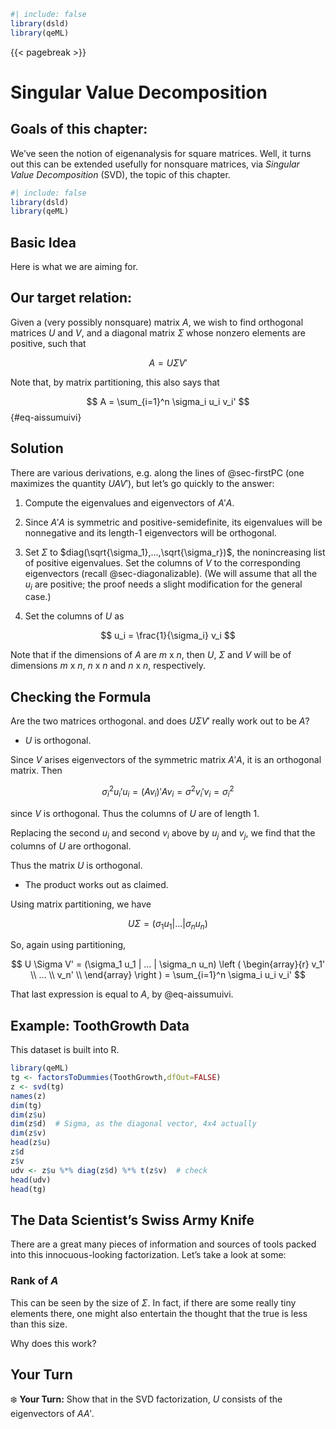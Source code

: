 
```r
#| include: false
library(dsld)
library(qeML)
```

{{< pagebreak >}}

# Singular Value Decomposition

::: {.callout-note}

## Goals of this chapter:

We've seen the notion of eigenanalysis for square matrices. Well, it
turns out this can be extended usefully for nonsquare matrices, via
*Singular Value Decomposition* (SVD), the topic of this chapter.

::: 



```r
#| include: false
library(dsld)
library(qeML)
```

## Basic Idea

Here is what we are aiming for.

::: {.callout-note}

## Our target relation:

Given a (very possibly nonsquare) matrix $A$, we wish to find orthogonal
matrices $U$ and $V$, and a diagonal matrix $\Sigma$ whose nonzero
elements are positive, such that

$$
A = U \Sigma V'
$$

Note that, by matrix partitioning, this also says that 

$$
A = \sum_{i=1}^n \sigma_i u_i v_i'
$$ {#eq-aissumuivi}

:::

## Solution

There are various derivations, e.g. along the lines of @sec-firstPC (one
maximizes the quantity $U A V'$), but let's go quickly to the answer:  

1. Compute the eigenvalues and eigenvectors of $A'A$. 

2. Since $A'A$ is symmetric and positive-semidefinite, its eigenvalues 
   will be nonnegative and its length-1 eigenvectors will be orthogonal. 

3. Set $\Sigma$ to $diag(\sqrt{\sigma_1},...,\sqrt{\sigma_r})$, the
   nonincreasing list of positive eigenvalues. Set the columns of $V$ to
   the corresponding eigenvectors (recall @sec-diagonalizable). (We will
   assume that all the $u_i$ are positive; the proof needs a slight
   modification for the general case.)

4. Set the columns of $U$ as

$$
u_i = \frac{1}{\sigma_i} v_i
$$

Note that if the dimensions of $A$ are $m \textrm{ x } n$, then $U$,
$\Sigma$ and $V$ will be of dimensions $m \textrm{ x } n$,  $n \textrm{
x } n$  and $n \textrm{ x } n$, respectively. 

## Checking the Formula

Are the two matrices orthogonal. and does $U \Sigma V'$ really work out
to be $A$?

* $U$ is orthogonal.

Since $V$ arises eigenvectors of the symmetric matrix $A'A$, it is an
orthogonal matrix. Then

$$
\sigma_i^2 u_i'u_i =  (A v_i)' A v_i = \sigma^2 v_i'v_i = \sigma_i^2
$$

since $V$ is orthogonal.  Thus the columns of $U$ are of length 1.

Replacing the second $u_i$ and second $v_i$ above by
$u_j$ and $v_j$, we find that the columns of $U$ are orthogonal.

Thus the matrix $U$ is orthogonal.

* The product works out as claimed.

Using matrix partitioning, we have

$$
U \Sigma = (\sigma_1 u_1 | ... | \sigma_n u_n)
$$

So, again using partitioning,

$$
U \Sigma V' = (\sigma_1 u_1 | ... | \sigma_n u_n) 
 \left (
 \begin{array}{r}
 v_1' \\
 ... \\
 v_n'  \\
 \end{array}
 \right )
= \sum_{i=1}^n \sigma_i u_i v_i'  
$$

That last expression is equal to $A$, by @eq-aissumuivi.

## Example: ToothGrowth Data

This dataset is built into R.

```r
library(qeML)
tg <- factorsToDummies(ToothGrowth,dfOut=FALSE) 
z <- svd(tg)
names(z)
dim(tg)
dim(z$u)
dim(z$d)  # Sigma, as the diagonal vector, 4x4 actually
dim(z$v)
head(z$u)
z$d
z$v
udv <- z$u %*% diag(z$d) %*% t(z$v)  # check
head(udv)
head(tg)
```

## The Data Scientist's Swiss Army Knife

There are a great many pieces of information and sources of tools packed
into this innocuous-looking factorization.  Let's take a look at some:

### Rank of $A$

This can be seen by the size of $\Sigma$. In fact, if there are some
really tiny elements there, one might also entertain the thought that
the true is less than this size.

Why does this work? 

## Your Turn

❄️  **Your Turn:** Show that in the SVD factorization, $U$ consists of
the eigenvectors of $AA'$.

